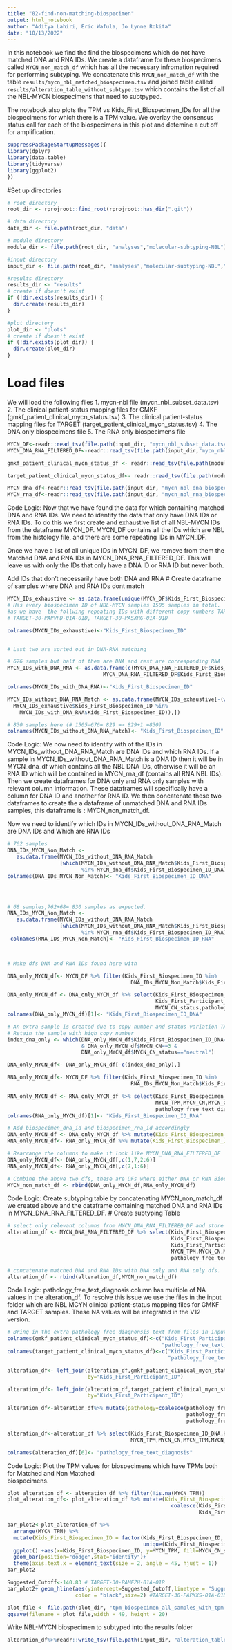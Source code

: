 ```yaml
---
title: "02-find-non-matching-biospecimen"
output: html_notebook
author: "Aditya Lahiri, Eric Wafula, Jo Lynne Rokita"
date: "10/13/2022"
---
```

In this notebook we find the find the biospecimens which do not have matched DNA and RNA IDs. 
We create a dataframe for these biospecimens called `MYCN_non_match_df` which has all the necessary
infromation required for performing subtyping. We concatenate this `MYCN_non_match_df` with the table
`results/mycn_nbl_matched_biospecimen.tsv` and joined table called 
`results/alteration_table_without_subtype.tsv` which contains the list of all the NBL-MYCN 
biospecimens that need to subtpyped. 

The notebook also plots the TPM vs Kids_First_Biospecimen_IDs for all the biospecimens for which there
is a TPM value. We overlay the consensus status call for each of the biospecimens in this plot and
detemine a cut off for amplification. 


```r
suppressPackageStartupMessages({
library(dplyr)
library(data.table)
library(tidyverse)
library(ggplot2)
})
```

#Set up directories
```r
# root directory
root_dir <- rprojroot::find_root(rprojroot::has_dir(".git"))

# data directory
data_dir <- file.path(root_dir, "data")

# module directory
module_dir <- file.path(root_dir, "analyses","molecular-subtyping-NBL")

#input directory
input_dir <- file.path(root_dir, "analyses","molecular-subtyping-NBL","input")

#results directory
results_dir <- "results"
# create if doesn't exist
if (!dir.exists(results_dir)) {
  dir.create(results_dir)
}

#plot directory
plot_dir <- "plots"
# create if doesn't exist
if (!dir.exists(plot_dir)) {
  dir.create(plot_dir)
}
```


# Load files
We will load the following files
1. mycn-nbl file (mycn_nbl_subset_data.tsv)
2. The clinical patient-status mapping files for GMKF  (gmkf_patient_clinical_mycn_status.tsv)
3. The clinical patient-status mapping files for TARGET (target_patient_clinical_mycn_status.tsv)
4. The DNA only biospecimens file
5. The RNA only biospecimens file
```r
MYCN_DF<-readr::read_tsv(file.path(input_dir, "mycn_nbl_subset_data.tsv"),guess_max = 100000)
MYCN_DNA_RNA_FILTERED_DF<-readr::read_tsv(file.path(input_dir,"mycn_nbl_matched_biospecimen.tsv"),guess_max = 100000)

gmkf_patient_clinical_mycn_status_df <- readr::read_tsv(file.path(module_dir, "input/gmkf_patient_clinical_mycn_status.tsv"),guess_max = 100000)

target_patient_clinical_mycn_status_df<- readr::read_tsv(file.path(module_dir, "input/target_patient_clinical_mycn_status.tsv"),guess_max = 100000)

MYCN_dna_df<-readr::read_tsv(file.path(input_dir, "mycn_nbl_dna_biospecimen.tsv"),guess_max = 100000)
MYCN_rna_df<-readr::read_tsv(file.path(input_dir, "mycn_nbl_rna_biospecimen.tsv"),guess_max = 100000)

```


Code Logic: 
Now that we have found the data for which containing matched DNA and RNA IDs. We need to identify 
the data that only have DNA IDs or RNA IDs. To do this we first create and exhaustive list of all
NBL-MYCN IDs from the dataframe MYCN_DF. MYCN_DF contains all the IDs which are NBL from the 
histology file, and there are some repeating IDs in MYCN_DF. 

Once we have a list of all unique IDs in MYCN_DF, we remove from them the Matched DNA and RNA IDs 
in MYCN_DNA_RNA_FILTERED_DF. This will leave us with only the IDs that only have a DNA ID or RNA ID
but never both. 

Add IDs that don't necessarily have both DNA and RNA 
# Create dataframe of samples where DNA and RNA IDs dont match 
```r
MYCN_IDs_exhaustive <- as.data.frame(unique(MYCN_DF$Kids_First_Biospecimen_ID)) 
# Has every biospecimen ID of NBL-MYCN samples 1505 samples in total.  MYCN_DF has 1508 samples 
#as we have  the follwing repeating IDs with different copy numbers TARGET-30-PAMDAL-01A-01W, 
# TARGET-30-PAPVFD-01A-01D, TARGET-30-PASXRG-01A-01D  

colnames(MYCN_IDs_exhaustive)<-"Kids_First_Biospecimen_ID"


# Last two are sorted out in DNA-RNA matching 

# 676 samples but half of them are DNA and rest are corresponding RNA  
MYCN_IDs_with_DNA_RNA <- as.data.frame(c(MYCN_DNA_RNA_FILTERED_DF$Kids_First_Biospecimen_ID_DNA,
                               MYCN_DNA_RNA_FILTERED_DF$Kids_First_Biospecimen_ID_RNA)) 

colnames(MYCN_IDs_with_DNA_RNA)<-"Kids_First_Biospecimen_ID"

MYCN_IDs_without_DNA_RNA_Match <- as.data.frame(MYCN_IDs_exhaustive[-(which(
  MYCN_IDs_exhaustive$Kids_First_Biospecimen_ID %in% 
    MYCN_IDs_with_DNA_RNA$Kids_First_Biospecimen_ID)),])

# 830 samples here (# 1505-676= 829 => 829+1 =830)
colnames(MYCN_IDs_without_DNA_RNA_Match)<- "Kids_First_Biospecimen_ID"
```


Code Logic: We now need to identify with of the IDs in MYCN_IDs_without_DNA_RNA_Match are DNA IDs 
and which RNA IDs. If a sample in MYCN_IDs_without_DNA_RNA_Match is a DNA ID then it will be in  
MYCN_dna_df which contains all the NBL DNA IDs, otherwise it will be an RNA ID which will be 
contained in MYCN_rna_df (contains all RNA NBL IDs). Then we create dataframes for DNA only and RNA 
only samples with relevant column information. These dataframes will specifically have a column for 
DNA ID and another for RNA ID. We then concatenate these two dataframes to create the a dataframe of 
unmatched DNA and RNA IDs samples, this dataframe is : MYCN_non_match_df.

Now we need to identify which IDs in MYCN_IDs_without_DNA_RNA_Match are DNA IDs and Which are RNA IDs

```r
# 762 samples 
DNA_IDs_MYCN_Non_Match <- 
   as.data.frame(MYCN_IDs_without_DNA_RNA_Match
                 [which(MYCN_IDs_without_DNA_RNA_Match$Kids_First_Biospecimen_ID 
                        %in% MYCN_dna_df$Kids_First_Biospecimen_ID_DNA),]) 
colnames(DNA_IDs_MYCN_Non_Match)<- "Kids_First_Biospecimen_ID_DNA"




# 68 samples,762+68= 830 samples as expected.
RNA_IDs_MYCN_Non_Match <- 
   as.data.frame(MYCN_IDs_without_DNA_RNA_Match
                 [which(MYCN_IDs_without_DNA_RNA_Match$Kids_First_Biospecimen_ID 
                        %in% MYCN_rna_df$Kids_First_Biospecimen_ID_RNA),])  
 colnames(RNA_IDs_MYCN_Non_Match)<- "Kids_First_Biospecimen_ID_RNA"



# Make dfs DNA and RNA IDs found here with  

DNA_only_MYCN_df<- MYCN_DF %>% filter(Kids_First_Biospecimen_ID %in% 
                                        DNA_IDs_MYCN_Non_Match$Kids_First_Biospecimen_ID_DNA)

DNA_only_MYCN_df <- DNA_only_MYCN_df %>% select(Kids_First_Biospecimen_ID,
                                                Kids_First_Participant_ID,MYCN_TPM,MYCN_CN,
                                                MYCN_CN_status,pathology_free_text_diagnosis)  # 763 samples 
colnames(DNA_only_MYCN_df)[1]<- "Kids_First_Biospecimen_ID_DNA"

# An extra sample is created due to copy number and status variation TARGET-30-PAMDAL-01A-01W	
# Retain the sample with high copy number 
index_dna_only <- which(DNA_only_MYCN_df$Kids_First_Biospecimen_ID_DNA=="TARGET-30-PAMDAL-01A-01W" 
                        & DNA_only_MYCN_df$MYCN_CN==3 &
                        DNA_only_MYCN_df$MYCN_CN_status=="neutral")

DNA_only_MYCN_df<- DNA_only_MYCN_df[-c(index_dna_only),]

RNA_only_MYCN_df<- MYCN_DF %>% filter(Kids_First_Biospecimen_ID %in% 
                                        RNA_IDs_MYCN_Non_Match$Kids_First_Biospecimen_ID_RNA)

RNA_only_MYCN_df <- RNA_only_MYCN_df %>% select(Kids_First_Biospecimen_ID,Kids_First_Participant_ID,
                                                MYCN_TPM,MYCN_CN,MYCN_CN_status,
                                                pathology_free_text_diagnosis) # 68 samples
colnames(RNA_only_MYCN_df)[1]<- "Kids_First_Biospecimen_ID_RNA"
```

```r
# Add biospecimen_dna_id and biospecimen_rna_id accordingly
DNA_only_MYCN_df <- DNA_only_MYCN_df %>% mutate(Kids_First_Biospecimen_ID_RNA=NA_character_)
RNA_only_MYCN_df<- RNA_only_MYCN_df %>% mutate(Kids_First_Biospecimen_ID_DNA=NA_character_)
```

```r
# Rearrange the columns to make it look like MYCN_DNA_RNA_FILTERED_DF
DNA_only_MYCN_df<- DNA_only_MYCN_df[,c(1,7,2:6)] 
RNA_only_MYCN_df<- RNA_only_MYCN_df[,c(7,1:6)] 

# Combine the above two dfs, these are DFs where either DNA or RNA Biospecimen_ID is missing
MYCN_non_match_df <- rbind(DNA_only_MYCN_df,RNA_only_MYCN_df)
```


Code Logic: Create subtyping table by concatenating MYCN_non_match_df we created above and
the dataframe containing matched DNA and RNA IDs in MYCN_DNA_RNA_FILTERED_DF. 
# Create subtyping Table
```r
# select only relevant columns from MYCN_DNA_RNA_FILTERED_DF and store it in alteration_df
alteration_df <- MYCN_DNA_RNA_FILTERED_DF %>% select(Kids_First_Biospecimen_ID_DNA,
                                                     Kids_First_Biospecimen_ID_RNA,
                                                     Kids_First_Participant_ID,
                                                     MYCN_TPM,MYCN_CN,MYCN_TPM,MYCN_CN_status,
                                                     pathology_free_text_diagnosis) 

# concatenate matched DNA and RNA IDs with DNA only and RNA only dfs. 
alteration_df <- rbind(alteration_df,MYCN_non_match_df)
```


Code Logic: pathology_free_text_diagnosis column has multiple of NA values in the alteration_df. 
To resolve this issue we use the files in the input folder which are NBL MCYN clinical 
patient-status mapping files for GMKF and TARGET samples. These NA values will be integrated in the 
V12 version. 

```r
# Bring in the extra pathology free diagnonsis text from files in input folder:
colnames(gmkf_patient_clinical_mycn_status_df)<-c("Kids_First_Participant_ID",
                                                  "pathology_free_text_diagnosis_gmfk")
colnames(target_patient_clinical_mycn_status_df)<-c("Kids_First_Participant_ID",
                                                    "pathology_free_text_diagnosis_target")

alteration_df<- left_join(alteration_df,gmkf_patient_clinical_mycn_status_df,
                          by="Kids_First_Participant_ID")

alteration_df<- left_join(alteration_df,target_patient_clinical_mycn_status_df,
                          by="Kids_First_Participant_ID")

alteration_df<-alteration_df%>% mutate(pathology=coalesce(pathology_free_text_diagnosis,
                                                          pathology_free_text_diagnosis_gmfk,
                                                          pathology_free_text_diagnosis_target))

alteration_df<-alteration_df %>% select(Kids_First_Biospecimen_ID_DNA,Kids_First_Biospecimen_ID_RNA,                            
                                        MYCN_TPM,MYCN_CN,MYCN_TPM,MYCN_CN_status,pathology)

colnames(alteration_df)[6]<- "pathology_free_text_diagnosis"

```


Code Logic: Plot the TPM values for biospecimens which have TPMs both for  Matched and Non Matched  
biospecimens.

```r
plot_alteration_df <- alteration_df %>% filter(!is.na(MYCN_TPM))
plot_alteration_df<- plot_alteration_df %>% mutate(Kids_First_Biospecimen_ID=
                                                     coalesce(Kids_First_Biospecimen_ID_DNA,
                                                              Kids_First_Biospecimen_ID_RNA))

bar_plot2<-plot_alteration_df %>%
  arrange(MYCN_TPM) %>%
  mutate(Kids_First_Biospecimen_ID = factor(Kids_First_Biospecimen_ID,
                                            unique(Kids_First_Biospecimen_ID))) %>%
  ggplot() +aes(x=Kids_First_Biospecimen_ID, y=MYCN_TPM, fill=MYCN_CN_status)+
  geom_bar(position="dodge",stat="identity")+
  theme(axis.text.x = element_text(size = 2, angle = 45, hjust = 1))
bar_plot2

Suggested_Cutoff<-140.83 # TARGET-30-PAMEZH-01A-01R
bar_plot2+ geom_hline(aes(yintercept=Suggested_Cutoff,linetype = "Suggested Amp Cutoff"),
                      color = "black",size=2) #TARGET-30-PAPKXS-01A-01D

plot_file <- file.path(plot_dir, "tpm_biospecimen_all_samples_with_tpm.png")
ggsave(filename = plot_file,width = 49, height = 20)
```


Write NBL-MYCN biospecimen to subtyped into the results folder
```r
alteration_df%>%readr::write_tsv(file.path(input_dir, "alteration_table_without_molecular_subtype.tsv"))
```